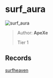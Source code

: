 
# surf_aura

![surf_aura](https://raw.githubusercontent.com/Sayt123/SurfMapPics/Maps-and-bonuses/csgo/surf_aura.jpg)

> Author: **ApeXe**
>
> Tier 1

## Records

[surfheaven](https://surfheaven.eu/map/surf_aura)
